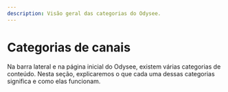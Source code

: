 ---
description: Visão geral das categorias do Odysee.
---

# Categorias de canais

Na barra lateral e na página inicial do Odysee, existem várias categorias de conteúdo. Nesta seção, explicaremos o que cada uma dessas categorias significa e como elas funcionam.

<CategoryCards/>